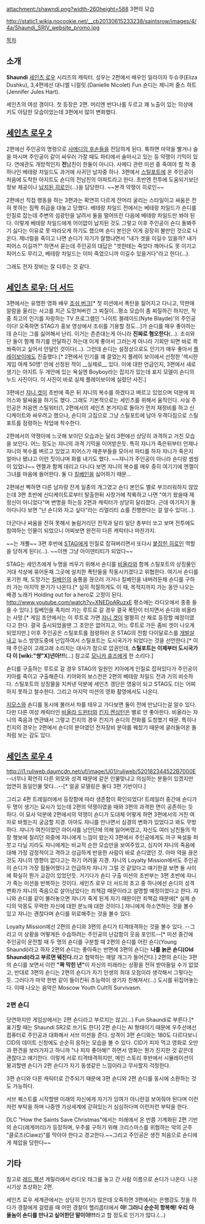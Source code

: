 attachment:/shawndi.png?width-260height=588
3편의 모습

http://static1.wikia.nocookie.net/__cb20130615233238/saintsrow/images/4/4a/Shaundi_SRIV_website_promo.jpg

[[목차]]
== 소개 ==
'''Shaundi'''
[[세인츠 로우]] 시리즈의 캐릭터. 성우는 2편에서 배우인 일라이자 두슈쿠(Eliza Dushku), 3,4편에선 대니엘 니컬릿.(Danielle Nicolet) Fun 숀디는 제니퍼 줄스 하트(Jennifer Jules Hart).

세인츠의 여성 갱이다. 첫 등장은 2편. 머리엔 반다나를 두르고 꽤 노출이 있는 의상에 키도 아담한 모습이었는데 3편에서 많이 변화했다.

== [[세인츠 로우 2]] ==
2편에선 주인공의 명령으로 [[사메디의 후손들]]을 전담하게 된다. 툭하면 마약을 빨거나 술을 마시며 주인공이 같이 싸우러 가잘 때도 파티에서 술마시고 있는 등 약쟁이 기믹이 있다. 연애관도 개방적인지 '''전'''남친이 한둘이 아니다. 사메디 관련 미션 중 죽여야 할 적 중 하나인 베테랑 차일드도 과거에 사귀던 남자중 하나. 3편에서 [[스틸포트]]에 온 주인공이 처음에 도착한 아지트도 숀디의 전남친의 아파트라고 한다. 초반엔 전투에 도움되기보단 정보 제공이나 [[납치된 히로인]](...)을 담당한다. ~~본격 약쟁이 히로인~~

2편에선 직접 행동을 하는 3편과는 확연히 다르게 잔머리 굴리는 스타일이고 싸움은 전혀 못하는 짐짝 취급을 대놓고 당했다. 베테랑 차일드 전에서는 베테랑 차일드가 숀디를 인질로 잡는데 주변의 섬광탄을 날려서 둘을 떨어뜨린 다음에 베테랑 차일드만 쏴야 된다. 이렇게 베테랑 차일드에게 어이없이 납치된 것도 그렇고 이후 주인공이 숀디 돌봐주기 싫다는 이유로 못 따라오게 하기도 했으며 숀디 본인은 이게 굉장히 불만인 것으로 나온다. 제너럴을 죽이고 나면 숀디가 자기가 잘했냐면서 "내가 겟을 이길수 있을까? 내가 피어스 이길까?" 하면서 묻는데 주인공의 대답은 "겟한테는 죽었다 깨어나도 못 이기고 피어스도 무리고, 베테랑 차일드는 이미 죽었으니까 이길수 있을거다"라고 한다(...).

그래도 전자 장비는 잘 다루는 것 같다.

== [[세인츠 로우: 더 서드]] ==
3편에서는 유명한 영화 배우 [[조쉬 버크]][* 첫 미션에서 폭탄을 짊어지고 다니고, 막판에 알람을 울리는 사고를 치곤 도망쳐버린 그 찌질이...평소 모습이 좀 찌질하긴 하지만, 작중 최고의 인기를 자랑하는 TV 프로그램인 '나이트 블레이드(Nyte Blayde)'의 주인공이다! 오죽하면 STAG가 홍보 영상에서 조쉬를 기용할 정도...]가 숀디를 매우 좋아하는데 숀디는 그를 싫어해서 난리. 이거는 츤츤대는게 아니라 '''진짜로 혐오한다'''(...). 조쉬와 단 둘이 함께 하기를 안달하긴 하는데 이게 좋아서 그러는게 아니라 기회만 되면 바로 콱 쏴죽이고 싶어서 안달인 것이다(...). 그런데 숀디는 설정상으로도 인기가 매우 좋아서 [[플레이보이]]에도 진출했다.[* 2편에서 인기를 꽤 끌었는지 플레이 보이에서 선정한 '섹시한 게임 여캐 50명' 안에 선정된 적이 __실제로__ 있다. 이에 대한 언급인지, 3편에서 새로 생기는 아지트 두 개안에 있는 욕실엔 Boyboy라는 잡지가 있는데 표지 모델이 숀디의 누드 사진이다. 이 사진이 바로 실제 플레이보이에 실렸던 사진.]

3편에선 [[쟈니 겟]]이 초반에 죽은 뒤 쟈니의 복수를 하겠다고 벼르고 있었으며 덕분에 피어스와 말싸움을 하기도 했다. 그래도 기본적으로는 세인츠를 위해서 움직인다. 사실 주인공은 처음엔 스틸워터(1, 2편에서의 세인츠 본거지)로 돌아가 먼저 재정비를 하고 신디케이트와 싸우려고 했으나, 숀디의 고집으로 그냥 스틸포트에 남아 우격다짐으로 스틸포트를 점령하는 작업에 착수한다.

2편에서의 약쟁이에 느긋해 보이던 모습과는 달리 3편에선 상당히 과격하고 거친 모습을 보인다. 어느 정도는 쟈니의 과격 기믹을 이어받은듯. 특히 쟈니가 죽은뒤부터 언제나 쟈니의 복수를 벼르고 있었고 피어스가 매춘부들을 모아서 파티를 하자 쟈니가 죽은지 얼마나 됐냐고 이런 짓이냐며 화를 내기도 했다. ~~쟈니가 주인공이 아니라 숀디랑 썸씽이 있었나~~ 엔젤과 함께 데리고 다니다 보면 쟈니의 복수를 매우 중히 여기기에 엔젤이 그녀를 마음에 들어한다. 둘 다 [[킬베인]]을 싫어하기 때문...

2편에선 삑하면 다른 남자랑 잔게 일종의 개그였고 숀디 본인도 별로 부끄러워하지 않았는데 3편 초반에 신디케이트로부터 탈출한뒤 사창가에 착륙하고 나면 "여기 왔을때 제 정신이 아니었다"며 변명을 하는등 2편과 캐릭터가 상당히 달라졌다. 근데 여기저기 돌아다니다 보면 "난 숀디와 자고 싶다"라는 리얼리티 쇼를 진행한다는 걸 알수 있다(...).

더군다나 싸움을 전혀 못해서 놀림거리던 전작과 달리 일단 총부터 쏘고 보며 전투에도 참여하는 인물이 되었으니 어찌보면 완전히 다른 캐릭터나 마찬가지.

~~는 개뿔~~ 3편 후반에 [[STAG]]에게 인질로 잡혀버리면서 또다시 [[붙잡힌 히로인]] 역할을 당하게 된다(...). ~~이젠 그냥 아이덴티티가 되었다~~

STAG는 세인츠에게 누명을 씌우기 위해서 숀디를 [[비올라]]와 함께 스틸포트의 상징물인 거대 석상에 묶어둔채 그곳에 설치한 폭탄들을 작동시키겠다고 위협한다. 여기서 숀디를 포기한 채, 도망가는 [[킬베인]]의 숨통을 끊으러 가거나 킬베인을 내버려둔채 숀디를 구하러 가는 마지막 분기가 나온다.[* 심히 적절하게도 이 때, 목적지까지 가는 동안 나오는 배경 노래가 Holding out for a hero로 고정이 된다. http://www.youtube.com/watch?v=XNEDoARuzxE 평소에는 라디오에서 종종 들을 수 있다.]
킬베인을 족치러 가는 루트로 갈 경우 결국 폭탄이 터지면서 숀디와 비올라는 사망.[* 게임 초안에서는 이 루트로 가면 [[쟈니 겟]]이 멀쩡히 산 채로 등장할 예정이였다고 한다. 결국 출시되었을땐 그 초안은 없어지고, 어느 루트로 가든 좀비 겟이 나오게 되었지만.] 이후 주인공은 스틸포트를 점령하러 온 STAG의 전함 다이달로스를 [[개발살]]내고 뉴스 방영도중에 난입하여서 스틸포트는 도시국가가 되었다는 것을 선언한다.[* 이 때 주인공이 고래고래 소리치는 대사가 참으로 압권인데, '''스틸포트는 이제부터 도시국가다 이 [wiki:"썅"X]년아!!!'''(...) 참고로 [[모니카 휴즈]]에게 한 소리다.]

숀디를 구출하는 루트로 갈 경우 STAG의 일원인 키아에게 인질로 잡혀있다가 주인공이 키아를 죽이고 구출해준다. 키아와의 보스전은 2편의 베테랑 차일드 전과 거의 비슷하다. 스틸포트의 상징물을 지켜낸 덕분에 세인츠 갱단은 영웅이 되고 STAG도 더는 어찌하지 못하고 철수한다. 그리고 마지막 미션의 영화 촬영에서도 나온다.

[[지모스]]와 숀디를 동시에 불러서 차를 태우고 가다보면 둘이 전에 만났다는걸 알수 있다. 다만 다른 여성 캐릭터인 [[비올라 드윈터]]와 [[킨지 켄싱턴]]은 별로 안 좋아한다. 비올라는 쟈니의 죽음과 연관돼서 그렇고 킨지의 경우 킨지가 숀디의 전화를 도청했기 때문. 특히나 킨지의 경우는 2편에서 숀디의 분야였던 전자장비 분야를 꿰찼기 때문에 굴러들어온 돌처럼 보는 감도 있다.

== [[세인츠 로우 4]] ==
http://i1.ruliweb.daumcdn.net/uf/image/U01/ruliweb/520182344522B7000E
--너무나 확연히 다른 외모와 성격 때문에 같은 인물맞냐고 의심하는 분들이 있겠지만 엄연히 동일인물 맞다...--[* 얼굴 모델링은 둘다 3편 기반이다.]

그리고 4편 트레일러에서 등장함에 따라 생존함이 확인되었다! 트레일러 중간에 숀디가 두 명이 생기는 묘사가 있는데 2편의 약쟁이였을 때와 3편의 과격한 면이 공존하는 듯 하다. 이 묘사 덕분에 2편에서의 약쟁이 숀디가 도대체 어떻게 하면 3편에서의 거친 여자로 바꿨는지 궁금할 지경. 아마도 쟈니를 만나면서 심경의 변화가 있었다고 봐도 무방하다. 쟈니가 여친이었던 아이샤를 낭인단에 의해 잃어버렸고, 자신도 여러 남친들의 막장 행보에 질리던 와중에 쟈니에게 느낌이 왔는지 3편에서 주인공에게도 마구 욕설을 퍼붓고 다닐 지라도 쟈니에게는 비교적 순한 모습만을 보여주었고, 심지어 쟈니의 죽음에 대해 가장 감정적이고 격하고 성급하게 반응한 사람이 바로 숀디였던 것. 아마 약을 끊은 것도 쟈니의 영향이 없다고는 하기 어려울 지경. 쟈니의 Loyalty Mission에서도 주인공이 숀디가 가장 힘들어했다고 언급하자 쟈니가 그럴 것 같았다고 얘기한걸 보면 둘 사이에 확실히 뭔가 교감이 있었던듯. 거기다가 숀디 구출 미션의 초반부는 3편 초반에 쟈니가 죽는 미션을 반복하는 것이다. 세인츠 로우 더 서드의 초고 중 하나에선 숀디의 성격 변화가 쟈니의 죽음으로 살아남았다는 죄책감 때문이라고 설명할 예정이었다고 한다. 쟈니와 숀디를 같이 불러놓으면 쟈니가 죽게 된게 자기 때문이란 죄책감 때문에[* 실제 숀디의 악몽도 무력한 자신에 대한 분노에 대한 것이다.] 쟈니에게 하소연하는 것을 볼수 있고 쟈니는 괜찮다며 숀디를 위로해주는 것을 볼수 있다.

Loyalty Mission에선 2편의 숀디와 3편의 숀디가 티격태격하는 것을 볼수 있다. --그리고 이 상황을 어떻게든 수습하려는 주인공의 난감함이 웃음 포인트--[* 미션 중간에 주인공이 운전할 때 두 명의 숀디를 구분할 때 2편의 숀디를 어린 숀디(Young Shaundi)라고 하자 2편의 숀디는 좋아죽는 반면에 3편의 숀디는 '''나를 늙은 숀디(Old Shaundi)라고 부르면 뒈진다.'''라고 협박하는 깨알 개그가 들어간다.] 2편의 숀디는 3편의 숀디를 보면서 이런 '''"꽉 막힌 년"'''이 자신의 미래라는 상황을 전혀 받아들일 수가 없었고, 반대로 3편의 숀디는 2편의 숀디가 자기 인생의 최대 오점이라 생각해서 그렇다는 듯. 그러다가 마약 한번 같이 들이킨뒤 초능력이 생기자 친해져서(...) 도시를 뒤집어놓는다. 이때 나오는 음악은 Moscow Youth Cult의 Survivasm.

=== 2편 숀디 ===
당연하지만 게임상에서는 2편 숀디라고 부르지는 않고(...) Fun Shaundi로 부른다.[* 표기할 때는 Shaundi SR2로 쓰기도 한다] 2편 숀디는 AI 형태이기 때문에 우주선에선 컴퓨터로 주인공과 대화해서 서브 미션을 준다. 성격이 3편 숀디와는 180도 다르다보니 CID의 데이트 신청에도 순순히 응하는 모습을 볼 수 있다. CID가 피자 먹고 영화로 오만과 편견을 보러가자고 하니까 "나 피자 좋아해!" 하면서 영화는 뭔가 진지한 것 같은데 괜찮다고 얘기한다. 이렇게 서로 티격태격하지만, 메인 스토리 후반에서 시뮬레이션이 붕괴할땐 숀디가 2편 숀디가 자기 동생같은 느낌이라고 무사할지 걱정한다.

3편 숀디와 다른 캐릭터로 간주되기 때문에 3편 숀디와 2편 숀디를 동시에 소환하는 것도 가능하다.

서브 퀘스트를 시작할땐 미래의 자신에게 자기가 잉여가 아니란걸 보여줘야 된다며 이런저런 부탁을 하며 나중엔 가상세계에 갇혀있는거 심심하다며 이런저런 부탁을 한다.

DLC "How the Saints Save Christmas"에서는 미래에서 온 반쯤 기계화된 2편 기반의 숀디(레게머리)가 등장하며, 우주를 구하기 위해 크리스마스를 위협하는 악의 군주 "클로즈(Clawz)"를 막아야 한다고 경고한다.~~그리고 주인공은 생전 처음으로 숀디에게 제압을 당한다~~

== 기타 ==
참고로 [[레드 팩션]] 게릴라에서 라디오 태그를 놓고 간 사람 이름으로 숀디가 나온다. 나온 시기상 초상화는 2편.

세인츠 로우 세계관에서는 상당히 인기가 많은데 오죽하면 3편에서는 은행강도 짓을 하다가 경찰에게 걸렸을 때 어떤 경찰이 헬리콥터에서 '''야! 그러니 순순히 항복해! 우리 아들놈이 숀디를 만나고 싶어한단 말이야!!!'''라고 할 정도로 인기가 많다.(...)
